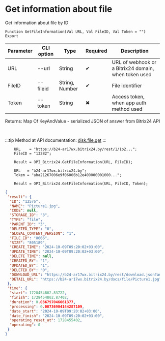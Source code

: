 ﻿---
sidebar_position: 3
---


# Get information about file
 Get information about file by ID



`Function GetFileInformation(Val URL, Val FileID, Val Token = "") Export`

  | Parameter | CLI option | Type | Required | Description |
  |-|-|-|-|-|
  | URL | --url | String | &#x2714; | URL of webhook or a Bitrix24 domain, when token used |
  | FileID | --fileid | String, Number | &#x2714; | File identifier |
  | Token | --token | String | &#x2716; | Access token, when app auth method used |

  
  Returns:  Map Of KeyAndValue - serialized JSON of answer from Bitrix24 API

<br/>

:::tip
Method at API documentation: [disk.file.get](https://dev.1c-bitrix.ru/rest_help/disk/file/disk_file_get.php)
:::
<br/>


```bsl title="1C:Enterprise/OneScript code example"
    URL    = "https://b24-ar17wx.bitrix24.by/rest/1/1o2...";
    FileID = "13282";

    Result = OPI_Bitrix24.GetFileInformation(URL, FileID);

    URL   = "b24-ar17wx.bitrix24.by";
    Token = "aba21267006e9f06006b12e400000001000...";

    Result = OPI_Bitrix24.GetFileInformation(URL, FileID, Token);
```
 



```json title="Result"
{
 "result": {
  "ID": "12576",
  "NAME": "Picture1.jpg",
  "CODE": null,
  "STORAGE_ID": "3",
  "TYPE": "file",
  "PARENT_ID": "3",
  "DELETED_TYPE": "0",
  "GLOBAL_CONTENT_VERSION": "1",
  "FILE_ID": "8666",
  "SIZE": "805189",
  "CREATE_TIME": "2024-10-09T09:20:02+03:00",
  "UPDATE_TIME": "2024-10-09T09:20:02+03:00",
  "DELETE_TIME": null,
  "CREATED_BY": "1",
  "UPDATED_BY": "1",
  "DELETED_BY": "0",
  "DOWNLOAD_URL": "https://b24-ar17wx.bitrix24.by/rest/download.json?auth=6b2e0667006e9f06006b12e4000000010000072c4914d2a629a27f8e468fd6a8ba64ff&token=disk%7CaWQ9MTI1NzYmXz1pYVJOa0d1NVA0SHFuSkQ1Zk5UTHRWQWt0dVFwZVA1Vw%3D%3D%7CImRvd25sb2FkfGRpc2t8YVdROU1USTFOelltWHoxcFlWSk9hMGQxTlZBMFNIRnVTa1ExWms1VVRIUldRV3QwZFZGd1pWQTFWdz09fDZiMmUwNjY3MDA2ZTlmMDYwMDZiMTJlNDAwMDAwMDAxMDAwMDA3MmM0OTE0ZDJhNjI5YTI3ZjhlNDY4ZmQ2YThiYTY0ZmYi.XDEIYMKm%2F%2FrLXO07LMD9Hc7Dt5uMEeGyr7nlHv3LKFg%3D",
  "DETAIL_URL": "https://b24-ar17wx.bitrix24.by/docs/file/Picture1.jpg"
 },
 "time": {
  "start": 1728454802.83722,
  "finish": 1728454802.87402,
  "duration": 0.036797046661377,
  "processing": 0.00736904144287109,
  "date_start": "2024-10-09T09:20:02+03:00",
  "date_finish": "2024-10-09T09:20:02+03:00",
  "operating_reset_at": 1728455402,
  "operating": 0
 }
}
```
